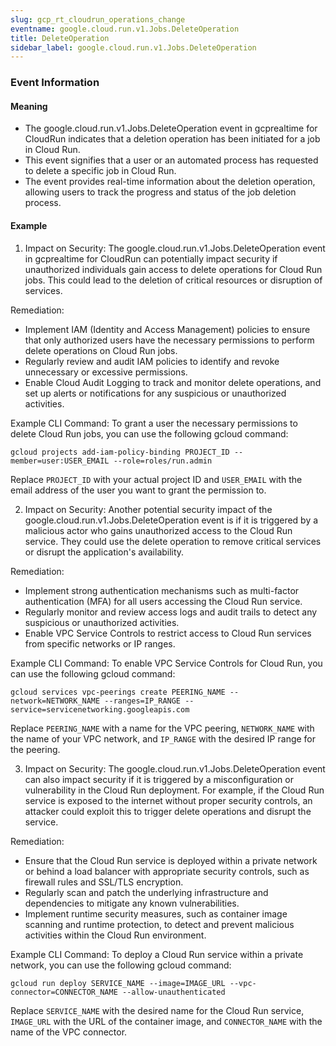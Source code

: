 ```yaml
--- 
slug: gcp_rt_cloudrun_operations_change
eventname: google.cloud.run.v1.Jobs.DeleteOperation
title: DeleteOperation
sidebar_label: google.cloud.run.v1.Jobs.DeleteOperation
---
```

                       
### Event Information

#### Meaning

- The google.cloud.run.v1.Jobs.DeleteOperation event in gcprealtime for CloudRun indicates that a deletion operation has been initiated for a job in Cloud Run.
- This event signifies that a user or an automated process has requested to delete a specific job in Cloud Run.
- The event provides real-time information about the deletion operation, allowing users to track the progress and status of the job deletion process.

#### Example

1. Impact on Security: The google.cloud.run.v1.Jobs.DeleteOperation event in gcprealtime for CloudRun can potentially impact security if unauthorized individuals gain access to delete operations for Cloud Run jobs. This could lead to the deletion of critical resources or disruption of services.

Remediation:
- Implement IAM (Identity and Access Management) policies to ensure that only authorized users have the necessary permissions to perform delete operations on Cloud Run jobs.
- Regularly review and audit IAM policies to identify and revoke unnecessary or excessive permissions.
- Enable Cloud Audit Logging to track and monitor delete operations, and set up alerts or notifications for any suspicious or unauthorized activities.

Example CLI Command:
To grant a user the necessary permissions to delete Cloud Run jobs, you can use the following gcloud command:

```
gcloud projects add-iam-policy-binding PROJECT_ID --member=user:USER_EMAIL --role=roles/run.admin
```

Replace `PROJECT_ID` with your actual project ID and `USER_EMAIL` with the email address of the user you want to grant the permission to.

2. Impact on Security: Another potential security impact of the google.cloud.run.v1.Jobs.DeleteOperation event is if it is triggered by a malicious actor who gains unauthorized access to the Cloud Run service. They could use the delete operation to remove critical services or disrupt the application's availability.

Remediation:
- Implement strong authentication mechanisms such as multi-factor authentication (MFA) for all users accessing the Cloud Run service.
- Regularly monitor and review access logs and audit trails to detect any suspicious or unauthorized activities.
- Enable VPC Service Controls to restrict access to Cloud Run services from specific networks or IP ranges.

Example CLI Command:
To enable VPC Service Controls for Cloud Run, you can use the following gcloud command:

```
gcloud services vpc-peerings create PEERING_NAME --network=NETWORK_NAME --ranges=IP_RANGE --service=servicenetworking.googleapis.com
```

Replace `PEERING_NAME` with a name for the VPC peering, `NETWORK_NAME` with the name of your VPC network, and `IP_RANGE` with the desired IP range for the peering.

3. Impact on Security: The google.cloud.run.v1.Jobs.DeleteOperation event can also impact security if it is triggered by a misconfiguration or vulnerability in the Cloud Run deployment. For example, if the Cloud Run service is exposed to the internet without proper security controls, an attacker could exploit this to trigger delete operations and disrupt the service.

Remediation:
- Ensure that the Cloud Run service is deployed within a private network or behind a load balancer with appropriate security controls, such as firewall rules and SSL/TLS encryption.
- Regularly scan and patch the underlying infrastructure and dependencies to mitigate any known vulnerabilities.
- Implement runtime security measures, such as container image scanning and runtime protection, to detect and prevent malicious activities within the Cloud Run environment.

Example CLI Command:
To deploy a Cloud Run service within a private network, you can use the following gcloud command:

```
gcloud run deploy SERVICE_NAME --image=IMAGE_URL --vpc-connector=CONNECTOR_NAME --allow-unauthenticated
```

Replace `SERVICE_NAME` with the desired name for the Cloud Run service, `IMAGE_URL` with the URL of the container image, and `CONNECTOR_NAME` with the name of the VPC connector.


 